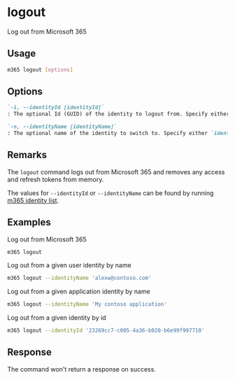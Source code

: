 
# logout

Log out from Microsoft 365

## Usage

```sh
m365 logout [options]
```

## Options

```md definition-list
`-i, --identityId [identityId]`
: The optional Id (GUID) of the identity to logout from. Specify either `identityId` or `identityName` but not both. If not specified, all identities will be logged out from.

`-n, --identityName [identityName]`
: The optional name of the identity to switch to. Specify either `identityId` or `identityName` but not both. If not specified, all identities will be logged out from.
```

<Global />

## Remarks

The `logout` command logs out from Microsoft 365 and removes any access and refresh tokens from memory.

The values for `--identityId` or `--identityName` can be found by running [m365 identity list](identity/identity-list.mdx).

## Examples

Log out from Microsoft 365

```sh
m365 logout
```

Log out from a given user identity by name

```sh
m365 logout --identityName 'alexw@contoso.com'
```

Log out from a given application identity by name

```sh
m365 logout --identityName 'My contoso application'
```

Log out from a given identity by id

```sh
m365 logout --identityId '23269cc7-c005-4a36-b020-b6e99f997710'
```

## Response

The command won't return a response on success.
